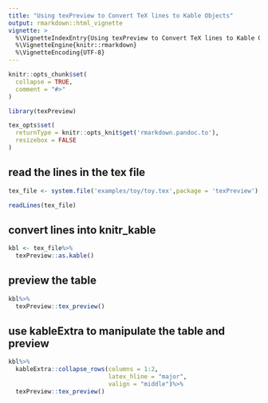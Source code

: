 ```yaml
---
title: "Using texPreview to Convert TeX lines to Kable Objects"
output: rmarkdown::html_vignette
vignette: >
  %\VignetteIndexEntry{Using texPreview to Convert TeX lines to Kable Objects}
  %\VignetteEngine{knitr::rmarkdown}
  %\VignetteEncoding{UTF-8}
---
```


```r
knitr::opts_chunk$set(
  collapse = TRUE,
  comment = "#>"
)
```

```r
library(texPreview)

tex_opts$set(
  returnType = knitr::opts_knit$get('rmarkdown.pandoc.to'),
  resizebox = FALSE
)

```

## read the lines in the tex file

```r

tex_file <- system.file('examples/toy/toy.tex',package = 'texPreview')

```

```r

readLines(tex_file)

```

## convert lines into knitr_kable 

```r

kbl <- tex_file%>%
  texPreview::as.kable()

```

## preview the table

```r

kbl%>%
  texPreview::tex_preview()

```

## use kableExtra to manipulate the table and preview

```r

kbl%>%  
  kableExtra::collapse_rows(columns = 1:2, 
                            latex_hline = "major", 
                            valign = "middle")%>%
  texPreview::tex_preview()

```
